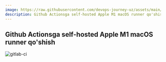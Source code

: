```yaml
---
image: https://raw.githubusercontent.com/devops-journey-uz/assets/main/images/tutorials/ci-cd/m1-runner/banner.png
description: Github Actionsga self-hosted Apple M1 macOS runner qo'shish
---
```



## Github Actionsga self-hosted Apple M1 macOS runner qo'shish

![gitlab-ci](https://raw.githubusercontent.com/devops-journey-uz/assets/main/images/tutorials/ci-cd/m1-runner/banner.png)